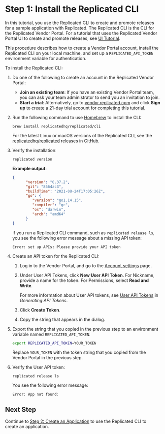 # Step 1: Install the Replicated CLI

In this tutorial, you use the Replicated CLI to create and promote releases for a sample application with Replicated. The Replicated CLI is the CLI for the Replicated Vendor Portal. For a tutorial that uses the Replicated Vendor Portal UI to create and promote releases, see [UI Tutorial](tutorial-ui-setup).

This procedure describes how to create a Vendor Portal account, install the Replicated CLI on your local machine, and set up a `REPLICATED_API_TOKEN` environment variable for authentication.

To install the Replicated CLI:

1. Do one of the following to create an account in the Replicated Vendor Portal:
   * **Join an existing team**: If you have an existing Vendor Portal team, you can ask your team administrator to send you an invitation to join.
   * **Start a trial**: Alternatively, go to [vendor.replicated.com](https://vendor.replicated.com/) and click **Sign up** to create a 21-day trial account for completing this tutorial.

1. Run the following command to use [Homebrew](https://brew.sh) to install the CLI:

    ```
    brew install replicatedhq/replicated/cli
    ```

    For the latest Linux or macOS versions of the Replicated CLI, see the [replicatedhq/replicated](https://github.com/replicatedhq/replicated/releases) releases in GitHub.

1. Verify the installation:

      ```
      replicated version
      ```
      **Example output**:

      ```json
      {
            "version": "0.37.2",
            "git": "8664ac3",
            "buildTime": "2021-08-24T17:05:26Z",
            "go": {
               "version": "go1.14.15",
               "compiler": "gc",
               "os": "darwin",
               "arch": "amd64"
            }
      }
      ```
      If you run a Replicated CLI command, such as `replicated release ls`, you see the following error message about a missing API token:

      ```
      Error: set up APIs: Please provide your API token
      ```

1. Create an API token for the Replicated CLI:

   1. Log in to the Vendor Portal, and go to the [Account settings](https://vendor.replicated.com/account-settings) page.

   1. Under User API Tokens, click **New User API Token**. For Nickname, provide a name for the token. For Permissions, select **Read and Write**.

       For more information about User API tokens, see [User API Tokens](replicated-api-tokens#user-api-tokens) in _Generating API Tokens_.

   1. Click **Create Token**.

   1. Copy the string that appears in the dialog.

1. Export the string that you copied in the previous step to an environment variable named `REPLICATED_API_TOKEN`:

    ```bash
    export REPLICATED_API_TOKEN=YOUR_TOKEN
    ```
    Replace `YOUR_TOKEN` with the token string that you copied from the Vendor Portal in the previous step.

1. Verify the User API token:

    ```
    replicated release ls
    ```

    You see the following error message:

    ```
    Error: App not found:
    ```

## Next Step

Continue to [Step 2: Create an Application](tutorial-cli-create-app) to use the Replicated CLI to create an application.
